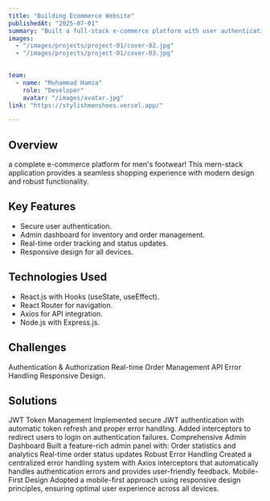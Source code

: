 ```yaml
---
title: "Building Ecommerce Website"
publishedAt: "2025-07-01"
summary: "Built a full-stack e-commerce platform with user authentication, product management, and real-time cart updates. Implemented a secure login and admin dashboard. Hosted on Verce"
images:
  - "/images/projects/project-01/cover-02.jpg"
  - "/images/projects/project-01/cover-03.jpg"
  

team:
  - name: "Muhammad Hamza"
    role: "Developer"
    avatar: "/images/avatar.jpg"
link: "https://stylishmenshoes.vercel.app/"

---
```


## Overview

a complete e-commerce platform for men's footwear! This mern-stack application provides a seamless shopping experience with modern design and robust functionality. 

## Key Features

- Secure user authentication.
- Admin dashboard for inventory and order management.
- Real-time order tracking and status updates.
- Responsive design for all devices.

## Technologies Used

- React.js with Hooks (useState, useEffect).
- React Router for navigation.
- Axios for API integration.
- Node.js with Express.js.

## Challenges

Authentication & Authorization
Real-time Order Management
API Error Handling
Responsive Design.

## Solutions

JWT Token Management Implemented secure JWT authentication with automatic token refresh and proper error handling. Added interceptors to redirect users to login on authentication failures.
Comprehensive Admin Dashboard Built a feature-rich admin panel with:
Order statistics and analytics
Real-time order status updates
Robust Error Handling Created a centralized error handling system with Axios interceptors that automatically handles authentication errors and provides user-friendly feedback.
Mobile-First Design Adopted a mobile-first approach using responsive design principles, ensuring optimal user experience across all devices.